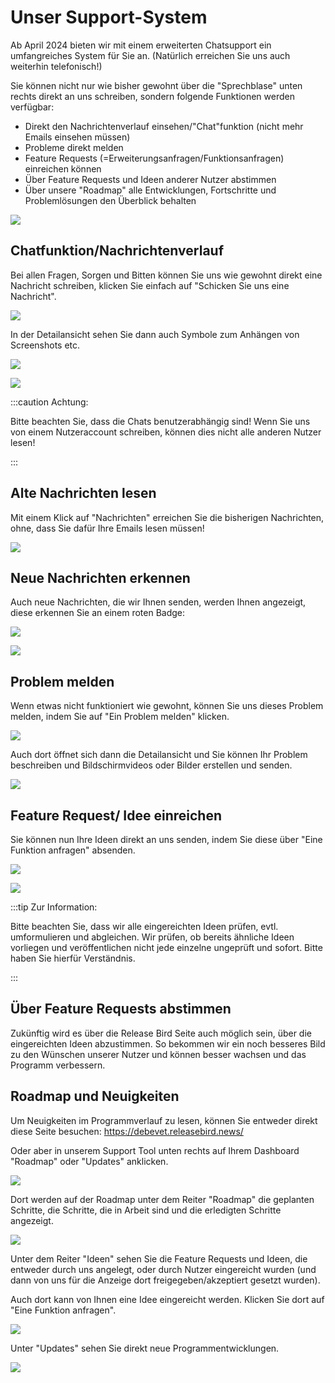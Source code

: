 # Unser Support-System   

Ab April 2024 bieten wir mit einem erweiterten Chatsupport ein umfangreiches System für Sie an.
(Natürlich erreichen Sie uns auch weiterhin telefonisch!)



Sie können nicht nur wie bisher gewohnt über die "Sprechblase" unten rechts direkt an uns schreiben, sondern 
folgende Funktionen werden verfügbar:

* Direkt den Nachrichtenverlauf einsehen/"Chat"funktion (nicht mehr Emails einsehen müssen)
* Probleme direkt melden
* Feature Requests (=Erweiterungsanfragen/Funktionsanfragen) einreichen können
* Über Feature Requests und Ideen anderer Nutzer abstimmen
* Über unsere "Roadmap" alle Entwicklungen, Fortschritte und Problemlösungen den Überblick behalten


<p className={'vertical-image-wrapper'}>
    <img src={require('../../static/img/dashboard/RB-3.png').default}/>
</p>


## Chatfunktion/Nachrichtenverlauf  

Bei allen Fragen, Sorgen und Bitten können Sie uns wie gewohnt direkt eine Nachricht schreiben, klicken Sie einfach auf "Schicken Sie uns eine Nachricht".  

<p className={'vertical-image-wrapper'}>
    <img src={require('../../static/img/dashboard/RB_nachrichten.png').default}/>
</p>

In der Detailansicht sehen Sie dann auch Symbole zum Anhängen von Screenshots etc.

<p className={'vertical-image-wrapper'}>
    <img src={require('../../static/img/dashboard/RB_nachricht2.png').default}/>
</p>
<p className={'vertical-image-wrapper'}>
    <img src={require('../../static/img/dashboard/RB_nachricht2.png').default}/>
</p>


:::caution Achtung:

Bitte beachten Sie, dass die Chats benutzerabhängig sind! Wenn Sie uns von einem Nutzeraccount schreiben, können dies
 nicht alle anderen Nutzer lesen!

:::

## Alte Nachrichten lesen

Mit einem Klick auf "Nachrichten" erreichen Sie die bisherigen Nachrichten, ohne, dass Sie dafür Ihre Emails lesen müssen!

<p className={'vertical-image-wrapper'}>
    <img src={require('../../static/img/erweiterungen/nachrichtenverlauf3.png').default}/>
</p>

## Neue Nachrichten erkennen

Auch neue Nachrichten, die wir Ihnen senden, werden Ihnen angezeigt, diese erkennen Sie an einem roten Badge:

![](../../static/img/erweiterungen/badge_news1.png)

<p className={'vertical-image-wrapper'}>
    <img src={require('../../static/img/erweiterungen/badge_news2.png').default}/>
</p>


## Problem melden  

Wenn etwas nicht funktioniert wie gewohnt, können Sie uns dieses Problem melden, indem Sie auf "Ein Problem melden" klicken.

<p className={'vertical-image-wrapper'}>
    <img src={require('../../static/img/dashboard/RB_nachricht2.png').default}/>
</p>



Auch dort öffnet sich dann die Detailansicht und Sie können Ihr Problem beschreiben und Bildschirmvideos oder Bilder erstellen und senden.

<p className={'vertical-image-wrapper'}>
    <img src={require('../../static/img/dashboard/RB_bug2.png').default}/>
</p>


## Feature Request/ Idee einreichen  

Sie können nun Ihre Ideen direkt an uns senden, indem Sie diese über "Eine Funktion anfragen" absenden.


<p className={'vertical-image-wrapper'}>
    <img src={require('../../static/img/dashboard/RB_fr1.png').default}/>
</p>


<p className={'vertical-image-wrapper'}>
    <img src={require('../../static/img/dashboard/RB_fr2.png').default}/>
</p>


:::tip Zur Information:

Bitte beachten Sie, dass wir alle eingereichten Ideen prüfen, evtl. umformulieren und abgleichen. Wir prüfen, ob bereits ähnliche Ideen
vorliegen und veröffentlichen nicht jede einzelne ungeprüft und sofort. Bitte haben Sie hierfür Verständnis.

:::

## Über Feature Requests abstimmen  

Zukünftig wird es über die Release Bird Seite auch möglich sein, über die eingereichten Ideen abzustimmen. So bekommen wir ein
noch besseres Bild zu den Wünschen unserer Nutzer und können besser wachsen und das Programm verbessern.

## Roadmap und Neuigkeiten

Um Neuigkeiten im Programmverlauf zu lesen, können Sie entweder direkt diese Seite besuchen:
https://debevet.releasebird.news/

Oder aber in unserem Support Tool unten rechts auf Ihrem Dashboard "Roadmap" oder "Updates" anklicken. 


<p className={'vertical-image-wrapper'}>
    <img src={require('../../static/img/dashboard/RB1.png').default}/>
</p>


Dort werden auf der Roadmap unter dem Reiter "Roadmap" die geplanten Schritte, die Schritte, die in Arbeit sind und die erledigten Schritte angezeigt.

<p className={'vertical-image-wrapper'}>
    <img src={require('../../static/img/dashboard/RB_ideen2.png').default}/>
</p>



Unter dem Reiter "Ideen" sehen Sie die Feature Requests und Ideen, die entweder durch uns angelegt, oder durch Nutzer eingereicht wurden
(und dann von uns für die Anzeige dort freigegeben/akzeptiert gesetzt wurden).

Auch dort kann von Ihnen eine Idee eingereicht werden. Klicken Sie dort auf "Eine Funktion anfragen". 


<p className={'vertical-image-wrapper'}>
    <img src={require('../../static/img/dashboard/RB_ideen3.png').default}/>
</p>


Unter "Updates" sehen Sie direkt neue Programmentwicklungen.


<p className={'vertical-image-wrapper'}>
    <img src={require('../../static/img/dashboard/RB_roadmap2.png').default}/>
</p>





